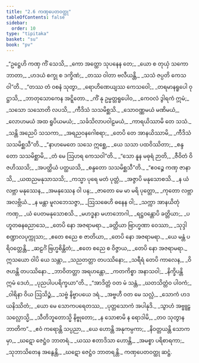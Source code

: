 ```yaml
---
title: "2.6 ကဏှပေတဝတ္ထု"
tableOfContents: false
sidebar:
  order: 10
type: "tipitaka"
basket: "su"
book: "pv"
---
```



<DynamicBreadcrumb />

<Division number="207" book="pv">

<Paragraph number="228" type="verses" book="pv">
_“ဥဋ္ဌေဟိ ကဏှ ကိံ သေသိ,_  
_ကော အတ္ထော သုပနေန တေ;_  
_ယော စ တုယှံ သကော ဘာတာ,_  
_ဟဒယံ စက္ခု စ ဒက္ခိဏံ;_  
_တဿ ဝါတာ ဗလီယန္တိ,_  
_သသံ ဇပ္ပတိ ကေသဝါ”တိ._  

</Paragraph>

</Division>
<Division number="208" book="pv">

<Paragraph number="229" type="verses" book="pv">
_“တဿ တံ ဝစနံ သုတွာ,_  
_ရောဟိဏေယျဿ ကေသဝေါ;_  
_တရမာနရူပေါ ဝုဋ္ဌာသိ,_  
_ဘာတုသောကေန အဋ္ဋိတော._  

</Paragraph>

</Division>
<Division number="209" book="pv">

<Paragraph number="230" type="verses" book="pv">
_ကိံ နု ဥမ္မတ္တရူပေါဝ,_  
_ကေဝလံ ဒွါရကံ ဣမံ;_  
_သသော သသောတိ လပသိ,_  
_ကီဒိသံ သသမိစ္ဆသိ._  

</Paragraph>

</Division>
<Division number="210" book="pv">

<Paragraph number="231" type="verses" book="pv">
_သောဝဏ္ဏမယံ မဏိမယံ,_  
_လောဟမယံ အထ ရူပိယမယံ;_  
_သင်္ခသိလာပဝါဠမယံ,_  
_ကာရယိဿာမိ တေ သသံ._  

</Paragraph>

</Division>
<Division number="211" book="pv">

<Paragraph number="232" type="verses" book="pv">
_သန္တိ အညေပိ သသကာ,_  
_အရညဝနဂေါစရာ;_  
_တေပိ တေ အာနယိဿာမိ,_  
_ကီဒိသံ သသမိစ္ဆသီ”တိ._  

</Paragraph>

</Division>
<Division number="212" book="pv">

<Paragraph number="233" type="verses" book="pv">
_“နာဟမေတေ သသေ ဣစ္ဆေ,_  
_ယေ သသာ ပထဝိဿိတာ;_  
_စန္ဒတော သသမိစ္ဆာမိ,_  
_တံ မေ ဩဟရ ကေသဝါ”တိ._  

</Paragraph>

</Division>
<Division number="213" book="pv">

<Paragraph number="234" type="verses" book="pv">
_“သော နူန မဓုရံ ဉာတိ,_  
_ဇီဝိတံ ဝိဇဟိဿသိ;_  
_အပတ္ထိယံ ပတ္ထယသိ,_  
_စန္ဒတော သသမိစ္ဆသီ”တိ._  

</Paragraph>

</Division>
<Division number="214" book="pv">

<Paragraph number="235" type="verses" book="pv">
_“ဧဝဉ္စေ ကဏှ ဇာနာသိ,_  
_ယထညမနုသာသသိ;_  
_ကသ္မာ ပုရေ မတံ ပုတ္တံ,_  
_အဇ္ဇာပိ မနုသောစသိ._  

</Paragraph>

</Division>
<Division number="215" book="pv">

<Paragraph number="236" type="verses" book="pv">
_န ယံ လဗ္ဘာ မနုဿေန,_  
_အမနုဿေန ဝါ ပန;_  
_ဇာတော မေ မာ မရိ ပုတ္တော,_  
_ကုတော လဗ္ဘာ အလဗ္ဘိယံ._  

</Paragraph>

</Division>
<Division number="216" book="pv">

<Paragraph number="237" type="verses" book="pv">
_န မန္တာ မူလဘေသဇ္ဇာ,_  
_ဩသဓေဟိ ဓနေန ဝါ;_  
_သက္ကာ အာနယိတုံ ကဏှ,_  
_ယံ ပေတမနုသောစသိ._  

</Paragraph>

</Division>
<Division number="217" book="pv">

<Paragraph number="238" type="verses" book="pv">
_မဟဒ္ဓနာ မဟာဘောဂါ,_  
_ရဋ္ဌဝန္တောပိ ခတ္တိယာ;_  
_ပဟူတဓနဓညာသေ,_  
_တေပိ နော အဇရာမရာ._  

</Paragraph>

</Division>
<Division number="218" book="pv">

<Paragraph number="239" type="verses" book="pv">
_ခတ္တိယာ ဗြာဟ္မဏာ ဝေဿာ,_  
_သုဒ္ဒါ စဏ္ဍာလပုက္ကုသာ;_  
_ဧတေ စညေ စ ဇာတိယာ,_  
_တေပိ နော အဇရာမရာ._  

</Paragraph>

</Division>
<Division number="219" book="pv">

<Paragraph number="240" type="verses" book="pv">
_ယေ မန္တံ ပရိဝတ္တေန္တိ,_  
_ဆဠင်္ဂံ ဗြဟ္မစိန္တိတံ;_  
_ဧတေ စညေ စ ဝိဇ္ဇာယ,_  
_တေပိ နော အဇရာမရာ._  

</Paragraph>

</Division>
<Division number="220" book="pv">

<Paragraph number="241" type="verses" book="pv">
ဣသယော ဝါပိ ယေ သန္တာ,_  
_သညတတ္တာ တပဿိနော;_  
_သရီရံ တေပိ ကာလေန,_  
_ဝိဇဟန္တိ တပဿိနော._  

</Paragraph>

</Division>
<Division number="221" book="pv">

<Paragraph number="242" type="verses" book="pv">
_ဘာဝိတတ္တာ အရဟန္တော,_  
_ကတကိစ္စာ အနာသဝါ;_  
_နိက္ခိပန္တိ ဣမံ ဒေဟံ,_  
_ပုညပါပပရိက္ခယာ”တိ._  

</Paragraph>

</Division>
<Division number="222" book="pv">

<Paragraph number="243" type="verses" book="pv">
_“အာဒိတ္တံ ဝတ မံ သန္တံ,_  
_ဃတသိတ္တံဝ ပါဝကံ;_  
_ဝါရိနာ ဝိယ ဩသိဉ္စံ,_  
_သဗ္ဗံ နိဗ္ဗာပယေ ဒရံ._  

</Paragraph>

</Division>
<Division number="223" book="pv">

<Paragraph number="244" type="verses" book="pv">
_အဗ္ဗဟီ ဝတ မေ သလ္လံ,_  
_သောကံ ဟဒယနိဿိတံ;_  
_ယော မေ သောကပရေတဿ,_  
_ပုတ္တသောကံ အပါနုဒိ._  

</Paragraph>

</Division>
<Division number="224" book="pv">

<Paragraph number="245" type="verses" book="pv">
_သွာဟံ အဗ္ဗူဠှသလ္လောသ္မိ,_  
_သီတိဘူတောသ္မိ နိဗ္ဗုတော;_  
_န သောစာမိ န ရောဒါမိ,_  
_တဝ သုတွာန ဘာတိက”._  

</Paragraph>

</Division>
<Division number="225" book="pv">

<Paragraph number="246" type="verses" book="pv">
_ဧဝံ ကရောန္တိ သပ္ပညာ,_  
_ယေ ဟောန္တိ အနုကမ္ပကာ;_  
_နိဝတ္တယန္တိ သောကမှာ,_  
_ဃဋော ဇေဋ္ဌံဝ ဘာတရံ._  

</Paragraph>

</Division>
<Division number="226" book="pv">

<Paragraph number="247" type="verses" book="pv">
_ယဿ ဧတာဒိသာ ဟောန္တိ,_  
_အမစ္စာ ပရိစာရကာ;_  
_သုဘာသိတေန အနွေန္တိ,_  
_ဃဋော ဇေဋ္ဌံဝ ဘာတရန္တိ._  


</Paragraph>
</Division>

<Paragraph number="248" type="center" book="pv">
ကဏှပေတဝတ္ထု ဆဋ္ဌံ.
</Paragraph>